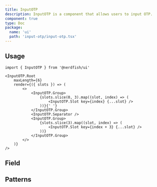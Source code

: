 ```yaml
---
title: InputOTP
description: InputOTP is a component that allows users to input OTP.
component: true
type: Doc
package:
  name: 'ui'
  path: 'input-otp/input-otp.tsx'
---
```


<ComponentExample src="/src/components/examples/input-otp/demo.tsx">
	<InputOTPDemo />
</ComponentExample>

## Usage

```tsx
import { InputOTP } from '@nerdfish/ui'
```

```tsx
<InputOTP.Root
	maxLength={6}
	render={({ slots }) => (
		<>
			<InputOTP.Group>
				{slots.slice(0, 3).map((slot, index) => (
					<InputOTP.Slot key={index} {...slot} />
				))}{' '}
			</InputOTP.Group>
			<InputOTP.Separator />
			<InputOTP.Group>
				{slots.slice(3).map((slot, index) => (
					<InputOTP.Slot key={index + 3} {...slot} />
				))}
			</InputOTP.Group>
		</>
	)}
/>
```

## Field

<ComponentExample src="/src/components/examples/input-otp/field.tsx">
	<InputOTPFieldDemo />
</ComponentExample>

## Patterns

<ComponentExample src="/src/components/examples/input-otp/patterns.tsx">
	<InputOTPPatternsDemo />
</ComponentExample>
